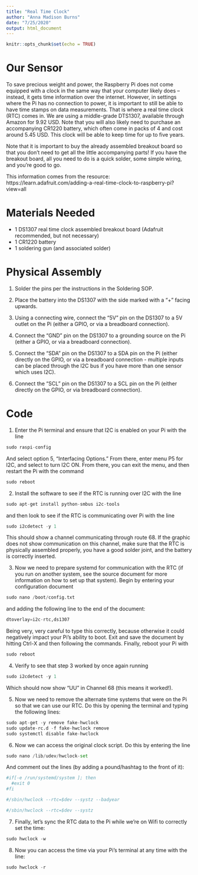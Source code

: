 ```yaml
---
title: "Real Time Clock"
author: "Anna Madison Burns"
date: "7/25/2020"
output: html_document
---
```


```r
knitr::opts_chunk$set(echo = TRUE)
```

# Our Sensor

To save precious weight and power, the Raspberry Pi does not come equipped with a clock in the same way that your computer likely does -- instead, it gets time information over the internet.  However, in settings where the Pi has no connection to power, it is important to still be able to have time stamps on data measurements.  That is where a real time clock (RTC) comes in.  We are using a middle-grade DTS1307, available through Amazon for 9.92 USD.  Note that you will also likely need to purchase an accompanying CR1220 battery, which often come in packs of 4 and cost around 5.45 USD.  This clock will be able to keep time for up to five years.

Note that it is important to buy the already assembled breakout board so that you don't need to get all the little accompanying parts!  If you have the breakout board, all you need to do is a quick solder, some simple wiring, and you're good to go.

This information comes from the resource: https://learn.adafruit.com/adding-a-real-time-clock-to-raspberry-pi?view=all

# Materials Needed

* 1 DS1307 real time clock assembled breakout board (Adafruit recommended, but not necessary)
* 1 CR1220 battery
* 1 soldering gun (and associated solder)

# Physical Assembly

1.  Solder the pins per the instructions in the Soldering SOP.

2.  Place the battery into the DS1307 with the side marked with a "+" facing upwards.

3.  Using a connecting wire, connect the "5V" pin on the DS1307 to a 5V outlet on the Pi (either a GPIO, or via a breadboard connection).

4.  Connect the "GND" pin on the DS1307 to a grounding source on the Pi (either a GPIO, or via a breadboard connection).

5.  Connect the "SDA" pin on the DS1307 to a SDA pin on the Pi (either directly on the GPIO, or via a breadboard connection - multiple inputs can be placed through the I2C bus if you have more than one sensor which uses I2C).

6.  Connect the "SCL" pin on the DS1307 to a SCL pin on the Pi (either directly on the GPIO, or via breadboard connection).

# Code

1.  Enter the Pi terminal and ensure that I2C is enabled on your Pi with the line
```python
sudo raspi-config
```
And select option 5, "Interfacing Options."  From there, enter menu P5 for I2C, and select to turn I2C ON.  From there, you can exit the menu, and then restart the Pi with the command
```python
sudo reboot
```

2.  Install the software to see if the RTC is running over I2C with the line
```python
sudo apt-get install python-smbus i2c-tools
```
and then look to see if the RTC is communicating over Pi with the line
```python
sudo i2cdetect -y 1
```
This should show a channel communicating through route 68.  If the graphic does not show communication on this channel, make sure that the RTC is physically assembled properly, you have a good solder joint, and the battery is correctly inserted.

3.  Now we need to prepare systemd for communication with the RTC (if you run on another system, see the source document for more information on how to set up that system).  Begin by entering your configuration document
```python
sudo nano /boot/config.txt
```
and adding the following line to the end of the document:
```python
dtoverlay=i2c-rtc,ds1307
```
Being very, very careful to type this correctly, because otherwise it could negatively impact your Pi's ability to boot.  Exit and save the document by hitting Ctrl-X and then following the commands.  Finally, reboot your Pi with
```python
sudo reboot
```

4.  Verify to see that step 3 worked by once again running
```python
sudo i2cdetect -y 1
```
Which should now show "UU" in Channel 68 (this means it worked!).

5.  Now we need to remove the alternate time systems that were on the Pi so that we can use our RTC.  Do this by opening the terminal and typing the following lines:
```python
sudo apt-get -y remove fake-hwclock
sudo update-rc.d -f fake-hwclock remove
sudo systemctl disable fake-hwclock
```


6.  Now we can access the original clock script.  Do this by entering the line
```python
sudo nano /lib/udev/hwclock-set
```
And comment out the lines (by adding a pound/hashtag to the front of it):
```python
#if[-e /run/systemd/system ]; then
  #exit 0
#fi

#/sbin/hwclock --rtc=$dev --systz --badyear

#/sbin/hwclock --rtc=$dev --systz
```

7.  Finally, let's sync the RTC data to the Pi while we're on Wifi to correctly set the time:
```python
sudo hwclock -w
```

8.  Now you can access the time via your Pi's terminal at any time with the line:
```python
sudo hwclock -r
```